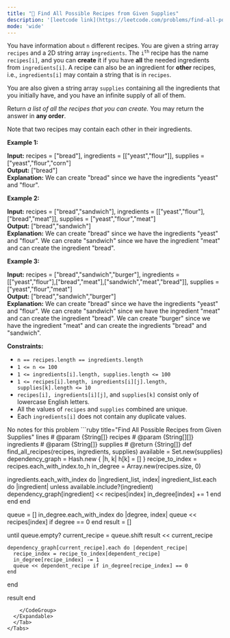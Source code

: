 ```yaml
---
title: "🧀 Find All Possible Recipes from Given Supplies"
description: '[leetcode link](https://leetcode.com/problems/find-all-possible-recipes-from-given-supplies/description/)'
mode: 'wide'
---
```

<Tabs>
  <Tab title="Question" icon="circle-question" iconType="regular">
    <Card>
      <p>You have information about <code>n</code> different recipes. You are given a string array <code>recipes</code> and a 2D string array <code>ingredients</code>. The <code>i<sup>th</sup></code> recipe has the name <code>recipes[i]</code>, and you can <strong>create</strong> it if you have <strong>all</strong> the needed ingredients from <code>ingredients[i]</code>. A recipe can also be an ingredient for <strong>other </strong>recipes, i.e., <code>ingredients[i]</code> may contain a string that is in <code>recipes</code>.</p>  <p>You are also given a string array <code>supplies</code> containing all the ingredients that you initially have, and you have an infinite supply of all of them.</p>  <p>Return <em>a list of all the recipes that you can create. </em>You may return the answer in <strong>any order</strong>.</p>  <p>Note that two recipes may contain each other in their ingredients.</p>   <p><strong class="example">Example 1:</strong></p>   <strong>Input:</strong> recipes = [&quot;bread&quot;], ingredients = [[&quot;yeast&quot;,&quot;flour&quot;]], supplies = [&quot;yeast&quot;,&quot;flour&quot;,&quot;corn&quot;] <br/> <strong>Output:</strong> [&quot;bread&quot;] <br/> <strong>Explanation:</strong> We can create &quot;bread&quot; since we have the ingredients &quot;yeast&quot; and &quot;flour&quot;.   <p><strong class="example">Example 2:</strong></p>   <strong>Input:</strong> recipes = [&quot;bread&quot;,&quot;sandwich&quot;], ingredients = [[&quot;yeast&quot;,&quot;flour&quot;],[&quot;bread&quot;,&quot;meat&quot;]], supplies = [&quot;yeast&quot;,&quot;flour&quot;,&quot;meat&quot;] <br/> <strong>Output:</strong> [&quot;bread&quot;,&quot;sandwich&quot;] <br/> <strong>Explanation:</strong> We can create &quot;bread&quot; since we have the ingredients &quot;yeast&quot; and &quot;flour&quot;. We can create &quot;sandwich&quot; since we have the ingredient &quot;meat&quot; and can create the ingredient &quot;bread&quot;.   <p><strong class="example">Example 3:</strong></p>   <strong>Input:</strong> recipes = [&quot;bread&quot;,&quot;sandwich&quot;,&quot;burger&quot;], ingredients = [[&quot;yeast&quot;,&quot;flour&quot;],[&quot;bread&quot;,&quot;meat&quot;],[&quot;sandwich&quot;,&quot;meat&quot;,&quot;bread&quot;]], supplies = [&quot;yeast&quot;,&quot;flour&quot;,&quot;meat&quot;] <br/> <strong>Output:</strong> [&quot;bread&quot;,&quot;sandwich&quot;,&quot;burger&quot;] <br/> <strong>Explanation:</strong> We can create &quot;bread&quot; since we have the ingredients &quot;yeast&quot; and &quot;flour&quot;. We can create &quot;sandwich&quot; since we have the ingredient &quot;meat&quot; and can create the ingredient &quot;bread&quot;. We can create &quot;burger&quot; since we have the ingredient &quot;meat&quot; and can create the ingredients &quot;bread&quot; and &quot;sandwich&quot;.    <p><strong>Constraints:</strong></p>  <ul>  <li><code>n == recipes.length == ingredients.length</code></li>  <li><code>1 &lt;= n &lt;= 100</code></li>  <li><code>1 &lt;= ingredients[i].length, supplies.length &lt;= 100</code></li>  <li><code>1 &lt;= recipes[i].length, ingredients[i][j].length, supplies[k].length &lt;= 10</code></li>  <li><code>recipes[i], ingredients[i][j]</code>, and <code>supplies[k]</code> consist only of lowercase English letters.</li>  <li>All the values of <code>recipes</code> and <code>supplies</code>&nbsp;combined are unique.</li>  <li>Each <code>ingredients[i]</code> does not contain any duplicate values.</li> </ul> 
    </Card>
  </Tab>
  <Tab title="Solution" icon="lightbulb" iconType="regular" >
    <Card>
      No notes for this problem
</Card>
  <Expandable title="code">
    <CodeGroup dropdown>
```ruby title="Find All Possible Recipes from Given Supplies" lines
# @param {String[]} recipes
# @param {String[][]} ingredients
# @param {String[]} supplies
# @return {String[]}
def find_all_recipes(recipes, ingredients, supplies)
  available = Set.new(supplies)
  dependency_graph = Hash.new { |h, k| h[k] = [] }
  recipe_to_index = recipes.each_with_index.to_h
  in_degree = Array.new(recipes.size, 0)

  ingredients.each_with_index do |ingredient_list, index|
    ingredient_list.each do |ingredient|
      unless available.include?(ingredient)
        dependency_graph[ingredient] << recipes[index]
        in_degree[index] += 1
      end
    end
  end

  queue = []
  in_degree.each_with_index do |degree, index|
    queue << recipes[index] if degree == 0
  end
  result = []

  until queue.empty?
    current_recipe = queue.shift
    result << current_recipe

    dependency_graph[current_recipe].each do |dependent_recipe|
      recipe_index = recipe_to_index[dependent_recipe]
      in_degree[recipe_index] -= 1
      queue << dependent_recipe if in_degree[recipe_index] == 0
    end
  end

  result
end
```
    </CodeGroup>
  </Expandable>
  </Tab>
</Tabs>